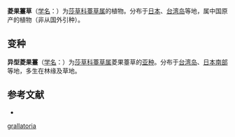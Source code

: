 {{Speciesbox
| name = 菱果薹草
| status = 
| status_system = 
| image =
| genus = Carex
| species = grallatoria
| authority = Maxim.
* 菱果薹草 ''C. g.'' subsp. ''grallatoria''
* [[异型菱果薹|异型菱果薹]] ''C. g.'' subsp. ''heteroclita''
}}

'''菱果薹草'''（[[学名|学名]]：{{lang|la|''Carex grallatoria''}}）为[[莎草科|莎草科]][[薹草属|薹草属]]的植物。分布于[[日本|日本]]、[[台湾岛|台湾岛]]等地，属中国原产的植物（非从国外引种）。

== 变种 ==
'''异型菱果薹'''（[[学名|学名]]：{{lang|la|''Carex grallatoria'' subsp. ''heteroclita''}}）为[[莎草科|莎草科]][[薹草属|薹草属]]菱果薹草的[[亚种|亚种]]。分布于[[台湾岛|台湾岛]]、[[日本南部|日本南部]]等地，多生在林缘及草地。

== 参考文献 ==
<div class="references-small">
* {{cite web| url =http://www.bioinfo.cn/db05/KmzwSpecies.php?action=view&id=25091| title =菱果薹草（原亚种）| work =《中国高等植物数据库全库》| publisher =中国科学院微生物研究所| author =昆明植物研究所| accessdate =2009-02-25| deadurl =yes| archiveurl =https://web.archive.org/web/20160305060502/http://www.bioinfo.cn/db05/KmzwSpecies.php?action=view&id=25091| archivedate =2016-03-05}}
</div>
{{Taxonbar|from=Q11065982}}

{{DEFAULTSORT:Carex grallatoria}}
[[Category:薹草属|grallatoria]]


{{Carex-stub}}